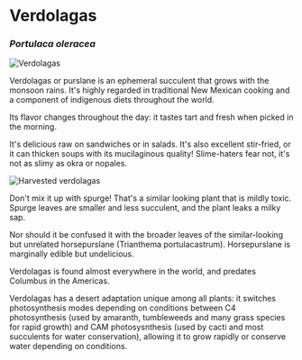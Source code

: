 # Verdolagas

### _Portulaca oleracea_

![Verdolagas](/assets/portulaca/img/sunny.jpg)

Verdolagas or purslane is an ephemeral succulent that grows with the monsoon rains. It's highly regarded in traditional New Mexican cooking and a component of indigenous diets throughout the world.

Its flavor changes throughout the day: it tastes tart and fresh when picked in the morning.

It's delicious raw on sandwiches or in salads. It's also excellent stir-fried, or it can thicken soups with its mucilaginous quality! Slime-haters fear not, it's not as slimy as okra or nopales.

![Harvested verdolagas](/assets/ulmus/img/leaves.jpg)

Don't mix it up with spurge! That's a similar looking plant that is mildly toxic. Spurge leaves are smaller and less succulent, and the plant leaks a milky sap.

Nor should it be confused it with the broader leaves of the similar-looking but unrelated horsepurslane (Trianthema portulacastrum). Horsepurslane is marginally edible but undelicious.

Verdolagas is found almost everywhere in the world, and predates Columbus in the Americas.

Verdolagas has a desert adaptation unique among all plants: it switches photosynthesis modes depending on conditions between C4 photosynthesis (used by amaranth, tumbleweeds and many grass species for rapid growth) and CAM photosysnthesis (used by cacti and most succulents for water conservation), allowing it to grow rapidly or conserve water depending on conditions.
